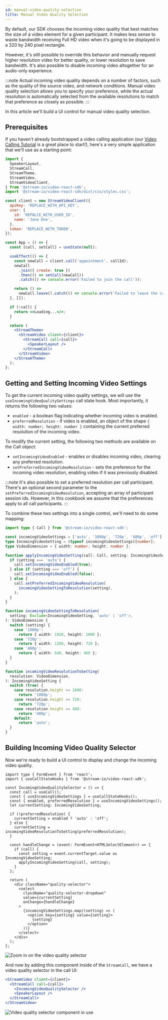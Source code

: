 ```yaml
---
id: manual-video-quality-selection
title: Manual Video Quality Selection
---
```


By default, our SDK chooses the incoming video quality that best matches the size of a video element for a given participant. It makes less sense to waste bandwidth receiving Full HD video when it's going to be displayed in a 320 by 240 pixel rectangle.

However, it's still possible to override this behavior and manually request higher resolution video for better quality, or lower resolution to save bandwidth. It's also possible to disable incoming video altogether for an audio-only experience.

:::note
Actual incoming video quality depends on a number of factors, such as the quality of the source video, and network conditions. Manual video quality selection allows you to specify your preference, while the actual resolution is automatically selected from the available resolutions to match that preference as closely as possible.
:::

In this article we'll build a UI control for manual video quality selection.

## Prerequisites

If you haven't already bootstrapped a video calling application (our [Video Calling Tutorial](https://getstream.io/video/sdk/react/tutorial/video-calling/) is a great place to start!), here's a very simple application that we'll use as a starting point:

```jsx
import {
  SpeakerLayout,
  StreamCall,
  StreamTheme,
  StreamVideo,
  StreamVideoClient,
} from '@stream-io/video-react-sdk';
import '@stream-io/video-react-sdk/dist/css/styles.css';

const client = new StreamVideoClient({
  apiKey: 'REPLACE_WITH_API_KEY',
  user: {
    id: 'REPALCE_WITH_USER_ID',
    name: 'Jane Doe',
  },
  token: 'REPLACE_WITH_TOKEN',
});

const App = () => {
  const [call, setCall] = useState(null);

  useEffect(() => {
    const newCall = client.call('appointment', callId);
    newCall
      .join({ create: true })
      .then(() => setCall(newCall))
      .catch(() => console.error('Failed to join the call'));

    return () =>
      newCall.leave().catch(() => console.error('Failed to leave the call'));
  }, []);

  if (!call) {
    return <>Loading...</>;
  }

  return (
    <StreamTheme>
      <StreamVideo client={client}>
        <StreamCall call={call}>
          <SpeakerLayout />
        </StreamCall>
      </StreamVideo>
    </StreamTheme>
  );
};
```

## Getting and Setting Incoming Video Settings

To get the current incoming video quality settings, we will use the `useIncomingVideoQualitySettings` call state hook. Most importantly, it returns the following two values:

- `enabled` - a boolean flag indicating whether incoming video is enabled.
- `preferredResolution` - if video is enabled, an object of the shape `{ width: number; height: number }` containing the current preferred resolution of the incoming video.

To modify the current setting, the following two methods are available on the Call object:

- `setIncomingVideoEnabled` - enables or disables incoming video, clearing any preferred resolution.
- `setPreferredIncomingVideoResolution` - sets the preference for the incoming video resolution, enabling video if it was previously disabled.

:::note
It's also possible to set a preferred resolution per call participant. There's an optional second parameter to the `setPreferredIncomingVideoResolution`, accepting an array of participant session ids. However, in this cookbook we assume that the preferences apply to all call participants.
:::

To combine these two settings into a single control, we'll need to do some mapping:

```typescript
import type { Call } from '@stream-io/video-react-sdk';

const incomingVideoSettings = ['auto', '1080p', '720p', '480p', 'off'] as const;
type IncomingVideoSetting = (typeof incomingVideoSettings)[number];
type VideoDimension = { width: number; height: number };

function applyIncomingVideoSetting(call: Call, setting: IncomingVideoSetting) {
  if (setting === 'auto') {
    call.setIncomingVideoEnabled(true);
  } else if (setting === 'off') {
    call.setIncomingVideoEnabled(false);
  } else {
    call.setPreferredIncomingVideoResolution(
      incomingVideoSettingToResolution(setting),
    );
  }
}

function incomingVideoSettingToResolution(
  setting: Exclude<IncomingVideoSetting, 'auto' | 'off'>,
): VideoDimension {
  switch (setting) {
    case '1080p':
      return { width: 1920, height: 1080 };
    case '720p':
      return { width: 1280, height: 720 };
    case '480p':
      return { width: 640, height: 480 };
  }
}

function incomingVideoResolutionToSetting(
  resolution: VideoDimension,
): IncomingVideoSetting {
  switch (true) {
    case resolution.height >= 1080:
      return '1080p';
    case resolution.height >= 720:
      return '720p';
    case resolution.height >= 480:
      return '480p';
    default:
      return 'auto';
  }
}
```

## Building Incoming Video Quality Selector

Now we're ready to build a UI control to display and change the incoming video quality.

```tsx
import type { FormEvent } from 'react';
import { useCallStateHooks } from '@stream-io/video-react-sdk';

const IncomingVideoQualitySelector = () => {
  const call = useCall();
  const { useIncomingVideoSettings } = useCallStateHooks();
  const { enabled, preferredResolution } = useIncomingVideoSettings();
  let currentSetting: IncomingVideoSetting;

  if (!preferredResolution) {
    currentSetting = enabled ? 'auto' : 'off';
  } else {
    currentSetting = incomingVideoResolutionToSetting(preferredResolution);
  }

  const handleChange = (event: FormEvent<HTMLSelectElement>) => {
    if (call) {
      const setting = event.currentTarget.value as IncomingVideoSetting;
      applyIncomingVideoSetting(call, setting);
    }
  };

  return (
    <div className="quality-selector">
      <select
        className="quality-selector-dropdown"
        value={currentSetting}
        onChange={handleChange}
      >
        {incomingVideoSettings.map((setting) => (
          <option key={setting} value={setting}>
            {setting}
          </option>
        ))}
      </select>
    </div>
  );
};
```

![Zoom in on the video quality selector](../assets/06-ui-cookbook/20-manual-video-quality-selection/video-quality-selector.png)

And now by adding this component inside of the `StreamCall`, we have a video quality selector in the call UI:

```jsx
<StreamVideo client={client}>
  <StreamCall call={call}>
    <IncomingVideoQualitySelector />
    <SpeakerLayout />
  </StreamCall>
</StreamVideo>
```

![Video quality selector component in use](../assets/06-ui-cookbook/20-manual-video-quality-selection/video-quality-ui.png)
